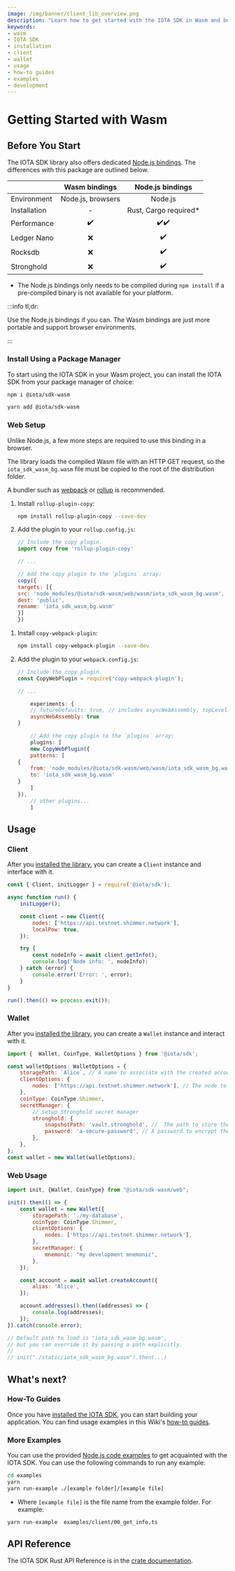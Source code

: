 ```yaml
---
image: /img/banner/client_lib_overview.png
description: "Learn how to get started with the IOTA SDK in Wasm and build applications on the Shimmer network."
keywords:
- wasm
- IOTA SDK
- installation
- client
- wallet
- usage
- how-to guides
- examples
- development
---
```



# Getting Started with Wasm

<WarningPasswordStorage/>

## Before You Start

The IOTA SDK library also offers dedicated [Node.js bindings](nodejs.mdx). The differences with this package are outlined
below.

|              |   Wasm bindings   |   Node.js bindings    |
|:-------------|:-----------------:|:---------------------:|
| Environment  | Node.js, browsers |        Node.js        |
| Installation |         -         | Rust, Cargo required* |
| Performance  |        ✔️         |         ✔️✔️          |
| Ledger Nano  |         ❌         |          ✔️           |
| Rocksdb      |         ❌         |          ✔️           |
| Stronghold   |         ❌         |          ✔️           |

* The Node.js bindings only needs to be compiled during `npm install` if a pre-compiled binary is not available for your
platform.

:::info tl;dr:

Use the Node.js bindings if you can. The Wasm bindings are just more portable and support browser environments.

:::

### Install Using a Package Manager

To start using the IOTA SDK in your Wasm project, you can install the IOTA SDK from your package manager of choice:

<Tabs groupId="nodePackageManager">
<TabItem value="npm" label="npm">

```sh
npm i @iota/sdk-wasm
```
</TabItem>
<TabItem value="yarn" label="Yarn">

```sh
yarn add @iota/sdk-wasm
```

</TabItem>
</Tabs>

### Web Setup

Unlike Node.js, a few more steps are required to use this binding in a browser.

The library loads the compiled Wasm file with an HTTP GET request, so the `iota_sdk_wasm_bg.wasm` file must be copied to
the root of the distribution folder.

A bundler such as [webpack](https://webpack.js.org/) or [rollup](https://rollupjs.org/) is recommended.


<Tabs groupId="bundler">
<TabItem value="rollup" label="Rollup">

1. Install `rollup-plugin-copy`:

    ```bash
    npm install rollup-plugin-copy --save-dev
    ```

2. Add the plugin to your `rollup.config.js`:

    ```js
    // Include the copy plugin.
    import copy from 'rollup-plugin-copy'

    // ...

    // Add the copy plugin to the `plugins` array:
    copy({
    targets: [{
    src: 'node_modules/@iota/sdk-wasm/web/wasm/iota_sdk_wasm_bg.wasm',
    dest: 'public',
    rename: 'iota_sdk_wasm_bg.wasm'
    }]
    })
    ```

</TabItem>
<TabItem value="webpack" label="Webpack">

1. Install `copy-webpack-plugin`:

    ```bash
    npm install copy-webpack-plugin --save-dev
    ```

2. Add the plugin to your `webpack.config.js`:

    ```js
    // Include the copy plugin.
    const CopyWebPlugin = require('copy-webpack-plugin');

    // ...

        experiments: {
        // futureDefaults: true, // includes asyncWebAssembly, topLevelAwait etc.
        asyncWebAssembly: true
    }

        // Add the copy plugin to the `plugins` array:
        plugins: [
        new CopyWebPlugin({
        patterns: [
    {
        from: 'node_modules/@iota/sdk-wasm/web/wasm/iota_sdk_wasm_bg.wasm',
        to: 'iota_sdk_wasm_bg.wasm'
    }
        ]
    }),
        // other plugins...
        ]
    ```

</TabItem>
</Tabs>

## Usage

### Client

After you [installed the library](#install-the-iota-sdk), you can create a `Client` instance and interface with it.

```javascript
const { Client, initLogger } = require('@iota/sdk');

async function run() {
    initLogger();

    const client = new Client({
        nodes: ['https://api.testnet.shimmer.network'],
        localPow: true,
    });

    try {
        const nodeInfo = await client.getInfo();
        console.log('Node info: ', nodeInfo);
    } catch (error) {
        console.error('Error: ', error);
    }
}

run().then(() => process.exit());
```

### Wallet

After you [installed the library](#installing-the-iota-sdk), you can create a `Wallet` instance and interact with it.

```javascript
import {  Wallet, CoinType, WalletOptions } from '@iota/sdk';

const walletOptions: WalletOptions = {
    storagePath: `Alice`, // A name to associate with the created account.
    clientOptions: {
        nodes: ['https://api.testnet.shimmer.network'], // The node to connect to.
    },
    coinType: CoinType.Shimmer,
    secretManager: {
        // Setup Stronghold secret manager
        stronghold: {
            snapshotPath: 'vault.stronghold', //  The path to store the account snapshot.
            password: 'a-secure-password', // A password to encrypt the stored data. WARNING: Never hardcode passwords in production code.
        },
    },
};
const wallet = new Wallet(walletOptions);
```

### Web Usage

```javascript
import init, {Wallet, CoinType} from "@iota/sdk-wasm/web";

init().then(() => {
    const wallet = new Wallet({
        storagePath: './my-database',
        coinType: CoinType.Shimmer,
        clientOptions: {
            nodes: ['https://api.testnet.shimmer.network'],
        },
        secretManager: {
            mnemonic: "my development mnemonic",
        },
    });

    const account = await wallet.createAccount({
        alias: 'Alice',
    });

    account.addresses().then((addresses) => {
        console.log(addresses);
    });
}).catch(console.error);

// Default path to load is "iota_sdk_wasm_bg.wasm",
// but you can override it by passing a path explicitly.
//
// init("./static/iota_sdk_wasm_bg.wasm").then(...)
```

## What's next?

### How-To Guides

Once you have [installed the IOTA SDK](#install-the-iota-sdk), you can start building your application. You can find
usage examples in this Wiki's [how-to guides](../how-tos/accounts-and-addresses/create-mnemonic.mdx).

### More Examples

You can use the provided
[Node.js code examples](https://github.com/iotaledger/iota-sdk/tree/develop/bindings/nodejs/examples) to get acquainted
with the IOTA SDK. You can use the following commands to run any example:

```bash
cd examples
yarn
yarn run-example ./[example folder]/[example file]
```

- Where `[example file]` is the file name from the example folder. For example:

```bash
yarn run-example  examples/client/00_get_info.ts
```

## API Reference

The IOTA SDK Rust API Reference is in the [crate documentation](https://docs.rs/iota-sdk/latest/iota_sdk/).
